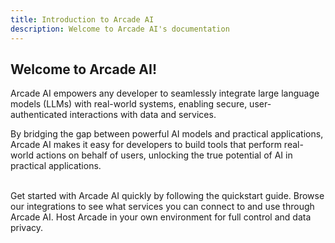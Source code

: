 ```yaml
---
title: Introduction to Arcade AI
description: Welcome to Arcade AI's documentation
---
```


## Welcome to Arcade AI!

Arcade AI empowers any developer to seamlessly integrate large language models (LLMs) with real-world systems, enabling secure, user-authenticated interactions with data and services.

By bridging the gap between powerful AI models and practical applications, Arcade AI makes it easy for developers to build tools that perform real-world actions on behalf of users, unlocking the true potential of AI in practical applications.

<br />

<Cards columns={3}>
  <Card icon="rocket" title="Quickstart" href="/home/quickstart">
    Get started with Arcade AI quickly by following the quickstart guide.
  </Card>
  <Card icon="tool" title="Integrations" href="/integrations">
    Browse our integrations to see what services you can connect to and use
    through Arcade AI.
  </Card>
  <Card icon="cloud" title="Deployment" href="/home/deployment">
    Host Arcade in your own environment for full control and data privacy.
  </Card>
</Cards>

